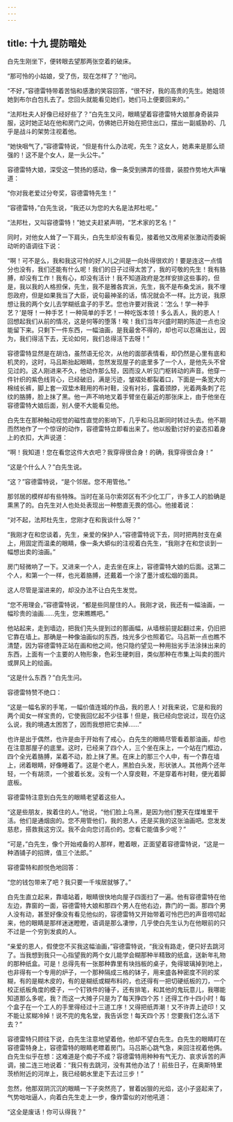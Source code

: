 ```yaml
---
---
---
```

title: 十九 提防暗处
---




白先生刚坐下，便转眼去望那两张空着的破床。

“那可怜的小姑娘，受了伤，现在怎样了？”他问。

“不好，”容德雷特带着苦恼和感激的笑容回答，“很不好，我的高贵的先生。她姐领她到布尔白包扎去了。您回头就能看见她们，她们马上便要回来的。”

“法邦杜夫人好像已经好些了？”白先生又问，眼睛望着容德雷特大娘那身奇装异服，这时她正站在他和房门之间，仿佛她已开始在把住出口，摆出一副威胁的、几乎是战斗的架势注视着他。

“她快咽气了，”容德雷特说，“但是有什么办法呢，先生？这女人，她素来是那么顽强的！这不是个女人，是一头公牛。”

容德雷特大娘，深受这一赞扬的感动，像一条受到拂弄的怪兽，装腔作势地大声嚷道：

“你对我老爱过分夸奖，容德雷特先生！”

“容德雷特，”白先生说，“我还以为您的大名是法邦杜呢。”

“法邦杜，又叫容德雷特！”她丈夫赶紧声明，“艺术家的艺名！”

同时，对他女人耸了一下肩头，白先生却没有看见，接着他又改用紧张激动而委婉动听的语调往下说：

“啊！可不是么，我和我这可怜的好人儿之间是一向处得很欢的！要是连这一点情分也没有，我们还能有什么呢！我们的日子过得太苦了，我的可敬的先生！我有胳膊，却没有工作！我有心，却没有活计！我不知道政府是怎样安排这些事的，但是，我以我的人格担保，先生，我不是雅各宾派，先生，我不是布桑戈派，我不埋怨政府，但是如果我当了大臣，说句最神圣的话，情况就会不一样。比方说，我原想让我的两个女儿去学糊纸盒子的手艺。您也许要对我说：‘怎么！学一种手艺？’是呀！一种手艺！一种简单的手艺！一种吃饭本领！多么丢人，我的恩人！回想起我们从前的情况，这是何等的堕落！唉！我们当年兴盛时期的陈迹一点也没能留下来。只剩下一件东西，一幅油画，是我最舍不得的，却也可以忍痛出让，因为，我们得活下去，无论如何，我们总得活下去呀！”

容德雷特显然是在胡诌，虽然语无伦次，从他的面部表情看，却仍然是心里有底和机灵的，这时，马吕斯抬起眼睛，忽然发现屋子的底里多了一个人，是他先头不曾见过的。这人刚进来不久，他动作那么轻，因而没人听见门枢转动的声音。他穿一件针织的紫色线背心，已经破旧，满是污迹，皱褶处都裂着口，下面是一条宽大的棉绒长裤，脚上套一双垫木鞋用的布衬鞋，没有衬衫，露着颈脖，光着两条刺了花纹的胳膊，脸上抹了黑。他一声不响地叉着手臂坐在最近的那张床上，由于他坐在容德雷特大娘后面，别人便不大能看见他。

白先生在那种触动视觉的磁性直觉的影响下，几乎和马吕斯同时转过头去。他不期而然地作了一个惊讶的动作，容德雷特立即看出来了。他以殷勤讨好的姿态扣着身上的衣扣，大声说道：

“啊！我知道！您在看您这件大衣吧？我穿得很合身！的确，我穿得很合身！”

“这是个什么人？”白先生说。

“这？”容德雷特说，“是个邻居。您不用管他。”

那邻居的模样却有些特殊。当时在圣马尔索郊区有不少化工厂，许多工人的脸确是熏黑了的。白先生对人也处处表现出一种憨直无畏的信心。他接着说：

“对不起，法邦杜先生，您刚才在和我谈什么呀？”

“我刚才在和您谈着，先生，亲爱的保护人，”容德雷特说下去，同时把两肘支在桌上，用固定而温柔的眼睛，像一条大蟒似的注视着白先生，“我刚才在和您谈到一幅想出卖的油画。”

房门轻微响了一下。又进来一个人，走去坐在床上，容德雷特大娘的后面。这第二个人，和第一个一样，也光着胳膊，还戴着一个涂了墨汁或松烟的面具。

这人尽管是溜进来的，却没办法不让白先生发觉。

“您不用理会，”容德雷特说，“都是些同屋住的人。我刚才说，我还有一幅油画，一幅珍贵的油画……先生，您来瞧瞧吧。”

他站起来，走到墙边，把我们先头提到过的那画幅，从墙根前提起翻过来，仍旧把它靠在墙上。那确是一种像油画似的东西，烛光多少也照着它。马吕斯一点也瞧不清楚，因为容德雷特正站在画和他之间，他只隐约望见一种用拙劣手法涂抹出来的东西，上面有一个主要的人物形象，色彩生硬刺目，类似那种在市集上叫卖的图片或屏风上的绘画。

“这是什么东西？”白先生问。

容德雷特赞不绝口：

“这是一幅名家的手笔，一幅价值连城的作品，我的恩人！对我来说，它是和我的两个闺女一样宝贵的，它使我回忆起不少往事！但是，我已经向您说过，现在仍这么说，我的境遇太困苦了，因而我想把它卖掉……”

也许是出于偶然，也许是由于开始有了戒心，白先生的眼睛尽管看着那油画，却也在注意那屋子的底里。这时，已经来了四个人，三个坐在床上，一个站在门框边，四个全光着胳膊，呆着不动，脸上抹了黑。在床上的那三个人中，有一个靠在墙上，闭着眼睛，好像睡着了。这是个老人，黑脸白头发，形状骇人。其他两个还年轻，一个有胡须，一个披着长发。没有一个人穿皮鞋，不是穿着布衬鞋，便光着脚底板。

容德雷特注意到白先生的眼睛老望着这些人。

“这是些朋友，挨着住的人。”他说，“他们脸上乌黑，是因为他们整天在煤堆里干活。他们是通烟囱的。您不用管他们，我的恩人，还是买我的这张油画吧。您发发慈悲，搭救我这穷汉。我不会向您讨高价的。您看它能值多少呢？”

“可是，”白先生，像个开始戒备的人那样，瞪着眼，正面望着容德雷特说，“这是一种酒铺子的招牌，值三个法郎。”

容德雷特和颜悦色地回答：

“您的钱包带来了吧？我只要一千埃居就够了。”

白先生直立起来，靠墙站着，眼睛很快地向屋子四面扫了一遍。他有容德雷特在他左边，靠窗的一面，容德雷特大娘和那四个男人在他右边，靠门的一面。那四个男人没有动，甚至好像没有看见他似的，容德雷特又开始带着可怜巴巴的声音唠叨起来，他的眼睛是那样迷迷瞪瞪，语调是那么凄惨，几乎使白先生认为在他眼前的只不过是一个穷到发疯的人。

“亲爱的恩人，假使您不买我这幅油画，”容德雷特说，“我没有路走，便只好去跳河了。当我想到我只一心指望我的两个女儿能学会糊那种半精致的纸盒，送新年礼物的那种纸盒。可是！总得先有一张那种靠里有块挡板的桌子，免得玻璃掉到地上，也非得有一个专用的炉子，一个那种隔成三格的钵子，用来盛各种密度不同的浆糊，有的是糊木皮的，有的是糊纸或糊布料的，也还得有一把切硬纸板的刀，一个校正纸板角度的模子，一个钉铁件的锤子，还有排笔，和其他的鬼玩意儿，我哪能知道那么多呢，我？而这一大摊子只是为了每天挣四个苏！还得工作十四小时！每个盒子在一个工人的手里得经过十三道工序！又得把纸弄潮！又不许弄上迹印！又不能让浆糊冷掉！说不完的鬼名堂，我告诉您！每天四个苏！您要我们怎么活下去？”

容德雷特只顾往下说，白先生注意地望着他，他却不望白先生。白先生的眼睛盯在容德雷特身上，容德雷特的眼睛老瞟着房门。马吕斯心跳气急，来回注视着他俩。白先生似乎在想：这难道是个痴子不成？容德雷特用种种有气无力、哀求诉苦的声调，接二连三地说着：“我只有去跳河，没有其他办法了！前些日子，在奥斯特里茨桥附近的河岸上，我已经朝水里走下去过三步！”

忽然，他那双阴沉沉的眼睛一下子突然亮了，冒着凶狠的光焰，这小子竖起来了，气势咄咄逼人，向着白先生走上一步，像炸雷似的对他吼道：

“这全是废话！你可认得我？”